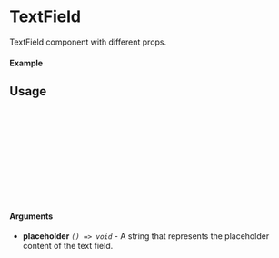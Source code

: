 
<Meta of={TextField} title="TextField" />

# TextField

TextField component with different props.

#### Example

<Canvas of={TextField.Primary} />

## Usage

```ts
import {TextField} from "my-package-name";

const Example = () => {
  return (
      <TextField
        placeholder={"Type here"}
      />
  );
};

export default Example;
```

#### Arguments

- **placeholder** _`() => void`_ - A string that represents the placeholder content of the text field.